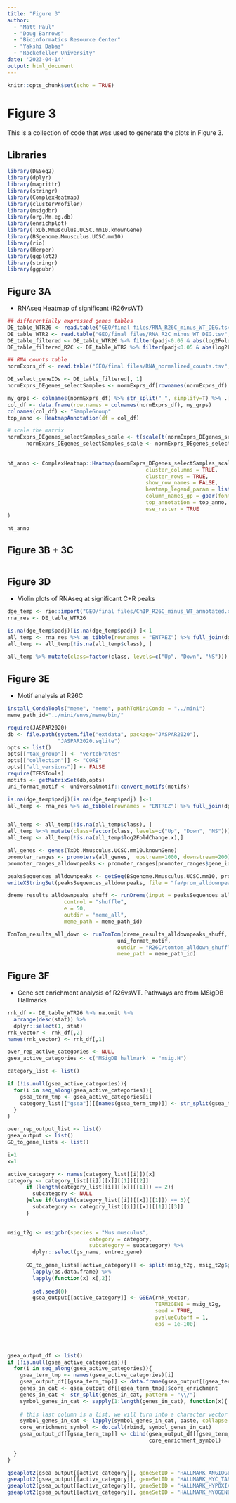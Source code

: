 ```yaml
---
title: "Figure 3"
author: 
  - "Matt Paul"
  - "Doug Barrows"
  - "Bioinformatics Resource Center"
  - "Yakshi Dabas"
  - "Rockefeller University"
date: '2023-04-14'
output: html_document
---
```


```r
knitr::opts_chunk$set(echo = TRUE)
```

# Figure 3
This is a collection of code that was used to generate the plots in Figure 3. 

## Libraries
```r
library(DESeq2)
library(dplyr)
library(magrittr)
library(stringr)
library(ComplexHeatmap)
library(clusterProfiler)
library(msigdbr)
library(org.Mm.eg.db)
library(enrichplot)
library(TxDb.Mmusculus.UCSC.mm10.knownGene)
library(BSgenome.Mmusculus.UCSC.mm10)
library(rio)
library(Herper)
library(ggplot2)
library(stringr)
library(ggpubr)
```


## Figure 3A
- RNAseq Heatmap of significant (R26vsWT)


```r
## differentially expressed genes tables 
DE_table_WTR26 <- read.table("GEO/final files/RNA_R26C_minus_WT_DEG.tsv", header = T)
DE_table_WTR2 <- read.table("GEO/final files/RNA_R2C_minus_WT_DEG.tsv", header = T)
DE_table_filtered <- DE_table_WTR26 %>% filter(padj<0.05 & abs(log2FoldChange) >1)
DE_table_filtered_R2C <- DE_table_WTR2 %>% filter(padj<0.05 & abs(log2FoldChange) >1)

## RNA counts table
normExprs_df <- read.table("GEO/final files/RNA_normalized_counts.tsv", header = T, row.names=1)


```

```r
DE_select_geneIDs <- DE_table_filtered[, 1]
normExprs_DEgenes_selectSamples <- normExprs_df[rownames(normExprs_df) %in% DE_select_geneIDs,]

my_grps <- colnames(normExprs_df) %>% str_split("_", simplify=T) %>% .[,1]
col_df <- data.frame(row.names = colnames(normExprs_df), my_grps)
colnames(col_df) <- "SampleGroup"
top_anno <- HeatmapAnnotation(df = col_df)

# scale the matrix 
normExprs_DEgenes_selectSamples_scale <- t(scale(t(normExprs_DEgenes_selectSamples)))
      normExprs_DEgenes_selectSamples_scale <- normExprs_DEgenes_selectSamples_scale[, rownames(col_df)] # make sure matrix is in same order of samples as annotations
      
      
ht_anno <- ComplexHeatmap::Heatmap(normExprs_DEgenes_selectSamples_scale,
                                            cluster_columns = TRUE,
                                            cluster_rows = TRUE,
                                            show_row_names = FALSE,
                                            heatmap_legend_param = list(title = "z-score"),
                                            column_names_gp = gpar(fontsize = 10),
                                            top_annotation = top_anno,
                                            use_raster = TRUE
)

ht_anno 
```

## Figure 3B + 3C

```py



```

## Figure 3D

- Violin plots of RNAseq at significant C+R peaks

```r
dge_temp <- rio::import("GEO/final files/ChIP_R26C_minus_WT_annotated.xlsx")
rna_res <- DE_table_WTR26
```

```r
is.na(dge_temp$padj)[is.na(dge_temp$padj) ]<-1
all_temp <- rna_res %>% as_tibble(rownames = "ENTREZ") %>% full_join(dge_temp, by=c("ENTREZ" = "geneId")) %>% dplyr::mutate(class=ifelse(!(padj.y<0.001), "NS",ifelse(log2FoldChange.y>0,"Up", "Down"))) %>% dplyr::filter(distanceToTSS==0)
all_temp <- all_temp[!is.na(all_temp$class), ]
  
all_temp %>% mutate(class=factor(class, levels=c("Up", "Down", "NS"))) %>% ggplot( aes(x=log2FoldChange.x, y=class)) +geom_violin() +coord_flip() +ggtitle(paste0("L2fc gene expression at genes with H3K27me3 SEACR peaks \nthat significantly change (padj<0.001), comparing WT to mutant R26C")) + xlab("log2FC(Mutant/WT)")+ theme_bw() + geom_signif(test="wilcox.test", comparisons = combn(unique(all_temp$class),2, simplify = F),step_increase = 0.2)

```

## Figure 3E
- Motif analysis at R26C

```R

install_CondaTools("meme", "meme", pathToMiniConda = "../mini")
meme_path_id="../mini/envs/meme/bin/"

```

```r

require(JASPAR2020)
db <- file.path(system.file("extdata", package="JASPAR2020"),
                "JASPAR2020.sqlite")
opts <- list()
opts[["tax_group"]] <- "vertebrates"
opts[["collection"]] <- "CORE"
opts[["all_versions"]] <- FALSE
require(TFBSTools)
motifs <- getMatrixSet(db,opts)
uni_format_motif <- universalmotif::convert_motifs(motifs)

```

```r

is.na(dge_temp$padj)[is.na(dge_temp$padj) ]<-1
all_temp <- rna_res %>% as_tibble(rownames = "ENTREZ") %>% full_join(dge_temp, by=c("ENTREZ" = "geneId")) %>% dplyr::mutate(class=ifelse(!(padj.y<0.001), "NS",ifelse(log2FoldChange.y>0,"Up", "Down"))) %>% dplyr::filter(distanceToTSS==0)


all_temp <- all_temp[!is.na(all_temp$class), ]
all_temp %<>% mutate(class=factor(class, levels=c("Up", "Down", "NS"))) 
all_temp <- all_temp[!is.na(all_temp$log2FoldChange.x),]

all_genes <- genes(TxDb.Mmusculus.UCSC.mm10.knownGene)
promoter_ranges <- promoters(all_genes,  upstream=1000, downstream=200)
promoter_ranges_alldownpeaks <- promoter_ranges[promoter_ranges$gene_id %in% all_temp$ENTREZ[all_temp$class=="Down"]]

peaksSequences_alldownpeaks <- getSeq(BSgenome.Mmusculus.UCSC.mm10, promoter_ranges_alldownpeaks)
writeXStringSet(peaksSequences_alldownpeaks, file = "fa/prom_alldownpeaks.fa")

dreme_results_alldownpeaks_shuff <- runDreme(input = peaksSequences_alldownpeaks,
                  control = "shuffle",
                  e = 50,
                  outdir = "meme_all",
                  meme_path = meme_path_id)

TomTom_results_all_down <- runTomTom(dreme_results_alldownpeaks_shuff, 
                                   uni_format_motif, 
                                   outdir = "R26C/tomtom_alldown_shuffle",
                                   meme_path = meme_path_id)

```


## Figure 3F
- Gene set enrichment analysis of R26vsWT. Pathways are from MSigDB Hallmarks

```r

rnk_df <- DE_table_WTR26 %>% na.omit %>%
  arrange(desc(stat)) %>%
  dplyr::select(1, stat)
rnk_vector <- rnk_df[,2]
names(rnk_vector) <- rnk_df[,1]

over_rep_active_categories <- NULL
gsea_active_categories <- c('MSigDB hallmark' = "msig.H")

category_list <- list()

if (!is.null(gsea_active_categories)){
  for(i in seq_along(gsea_active_categories)){
    gsea_term_tmp <- gsea_active_categories[i]
    category_list[["gsea"]][[names(gsea_term_tmp)]] <- str_split(gsea_term_tmp, pattern = "\\.")
  }
}

over_rep_output_list <- list()
gsea_output <- list()
GO_to_gene_lists <- list()

i=1
x=1

active_category <- names(category_list[[i]])[x] 
category <- category_list[[i]][[x]][[1]][[2]]
      if (length(category_list[[i]][[x]][[1]]) == 2){
        subcategory <- NULL
      }else if(length(category_list[[i]][[x]][[1]]) == 3){
        subcategory <- category_list[[i]][[x]][[1]][[3]]
      }
      

msig_t2g <- msigdbr(species = "Mus musculus", 
                          category = category, 
                          subcategory = subcategory) %>% 
        dplyr::select(gs_name, entrez_gene)
      
      GO_to_gene_lists[[active_category]] <- split(msig_t2g, msig_t2g$gs_name) %>%
        lapply(as.data.frame) %>%
        lapply(function(x) x[,2])
      
        set.seed(0)
        gsea_output[[active_category]] <- GSEA(rnk_vector, 
                                               TERM2GENE = msig_t2g, 
                                               seed = TRUE, 
                                               pvalueCutoff = 1,
                                               eps = 1e-100)



        
gsea_output_df <- list()
if (!is.null(gsea_active_categories)){
  for(i in seq_along(gsea_active_categories)){
    gsea_term_tmp <- names(gsea_active_categories)[i]
    gsea_output_df[[gsea_term_tmp]] <- data.frame(gsea_output[[gsea_term_tmp]])
    genes_in_cat <- gsea_output_df[[gsea_term_tmp]]$core_enrichment
    genes_in_cat <- str_split(genes_in_cat, pattern = "\\/")
    symbol_genes_in_cat <- sapply(1:length(genes_in_cat), function(x){ AnnotationDbi::select(x=org.Mm.eg.db,keys=genes_in_cat[[x]],columns="SYMBOL",keytype="ENTREZID")[,2] })
    
    # this last column is a list, we will turn into a character vector
    symbol_genes_in_cat <- lapply(symbol_genes_in_cat, paste, collapse = ",")
    core_enrichment_symbol <- do.call(rbind, symbol_genes_in_cat)
    gsea_output_df[[gsea_term_tmp]] <- cbind(gsea_output_df[[gsea_term_tmp]], 
                                             core_enrichment_symbol)
    
  }
}
```

```r
gseaplot2(gsea_output[[active_category]], geneSetID = "HALLMARK_ANGIOGENESIS")
gseaplot2(gsea_output[[active_category]], geneSetID = "HALLMARK_MYC_TARGETS_V1")
gseaplot2(gsea_output[[active_category]], geneSetID = "HALLMARK_HYPOXIA")
gseaplot2(gsea_output[[active_category]], geneSetID = "HALLMARK_MYOGENESIS")

```




